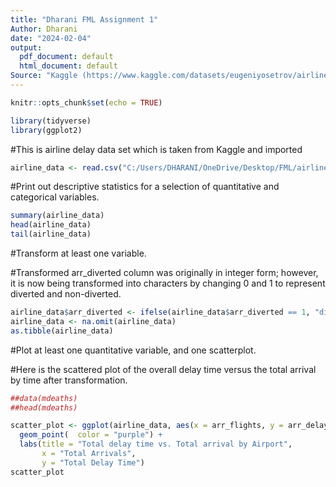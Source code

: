 ---
title: "Dharani FML Assignment 1"
Author: Dharani
date: "2024-02-04"
output:
  pdf_document: default
  html_document: default
Source: "Kaggle (https://www.kaggle.com/datasets/eugeniyosetrov/airline-delays/code)"
---
```{r setup, include=FALSE}
knitr::opts_chunk$set(echo = TRUE)
```

```{r}
library(tidyverse)
library(ggplot2)
```

#This is airline delay data set which is taken from Kaggle and imported
```{r}
airline_data <- read.csv("C:/Users/DHARANI/OneDrive/Desktop/FML/airline_delay.csv")
```

#Print out descriptive statistics for a selection of quantitative and categorical variables.

```{r}
summary(airline_data)
head(airline_data)
tail(airline_data)
```
#Transform at least one variable.

#Transformed arr_diverted column was originally in integer form; however, it is now being transformed into characters by changing 0 and 1 to represent diverted and non-diverted.
```{r}
airline_data$arr_diverted <- ifelse(airline_data$arr_diverted == 1, "diverted", "not_diverted")
airline_data <- na.omit(airline_data)
as.tibble(airline_data)
```

#Plot at least one quantitative variable, and one scatterplot.

#Here is the scattered plot of the overall delay time versus the total arrival by time after transformation.
```{r}
##data(mdeaths)
##head(mdeaths)

scatter_plot <- ggplot(airline_data, aes(x = arr_flights, y = arr_delay)) +
  geom_point(  color = "purple") +
  labs(title = "Total delay time vs. Total arrival by Airport",
       x = "Total Arrivals",
       y = "Total Delay Time")
scatter_plot
```

